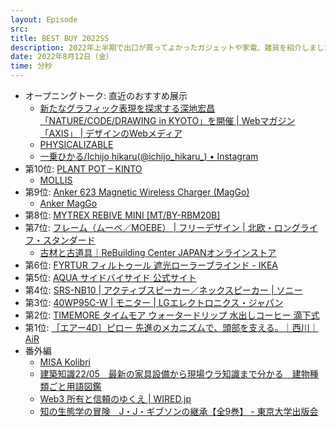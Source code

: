 ```yaml
---
layout: Episode
src: 
title: BEST BUY 2022SS
description: 2022年上半期で出口が買ってよかったガジェットや家電、雑貨を紹介しました。
date: 2022年8月12日（金）
time: 分秒
---
```


- オープニングトーク: 直近のおすすめ展示
    - [新たなグラフィック表現を探求する深地宏昌 「NATURE/CODE/DRAWING in KYOTO」を開催 | Webマガジン「AXIS」 | デザインのWebメディア](https://www.axismag.jp/posts/2022/08/484663.html)
    - [PHYSICALIZABLE](https://physicalizable.com/)
    - [一乗ひかる/Ichijo hikaru(@ichijo_hikaru_) • Instagram](https://www.instagram.com/ichijo_hikaru_/)
- 第10位: [PLANT POT – KINTO](https://kinto.co.jp/collections/plant-pot)
    - [MOLLIS](https://mollis-kinto.com/)
- 第9位: [Anker 623 Magnetic Wireless Charger (MagGo)](https://www.ankerjapan.com/products/b2568)
    - [Anker MagGo](https://lp.ankerjapan.com/campaign/anker/maggo)
- 第8位: [MYTREX REBIVE MINI [MT/BY-RBM20B]](https://www.amazon.co.jp/gp/product/B08Q7K25F5/)
- 第7位: [フレーム（ムーベ／MOEBE） | フリーデザイン | 北欧・ロングライフ・スタンダード](https://www.freedesign.jp/shopdetail/000000001718/)
    - [古材と古道具｜ReBuilding Center JAPANオンラインストア](https://rebuildingcenterjp.stores.jp/?category_id=5e92cac7e20b041f1131e13a)
- 第6位: [FYRTUR フィルトゥール 遮光ローラーブラインド - IKEA](https://www.ikea.com/jp/ja/p/fyrtur-block-out-roller-blind-smart-wireless-battery-operated-grey-20408183/)
- 第5位: [AQUA サイドバイサイド 公式サイト](https://aqua-has.com/cp/fridge/sidebyside/)
- 第4位: [SRS-NB10 | アクティブスピーカー／ネックスピーカー | ソニー](https://www.sony.jp/active-speaker/products/SRS-NB10/)
- 第3位: [40WP95C-W | モニター | LGエレクトロニクス・ジャパン](https://www.lg.com/jp/monitor/lg-40wp95c-w)
- 第2位: [TIMEMORE タイムモア ウォータードリップ 水出しコーヒー 滴下式](https://www.amazon.co.jp/dp/B087RSNYJW?th=1)
- 第1位: [［エアー4D］ピロー 先進のメカニズムで、頭部を支える。｜西川｜AiR](https://www.airsleep.jp/lineup/pillow4d.html)
- 番外編
  - [MISA Kolibri](http://www.izumikosan.co.jp/publics/index/9/)
  - [建築知識22/05　最新の家具設備から現場ウラ知識まで分かる　建物種類ごと用語図鑑](https://www.xknowledge.co.jp/book/4910034290529)
  - [Web3 所有と信頼のゆくえ | WIRED.jp](https://wired.jp/magazine/vol_44/)
  - [知の生態学の冒険　J・J・ギブソンの継承【全9巻】 - 東京大学出版会](http://www.utp.or.jp/book/b601058.html)
